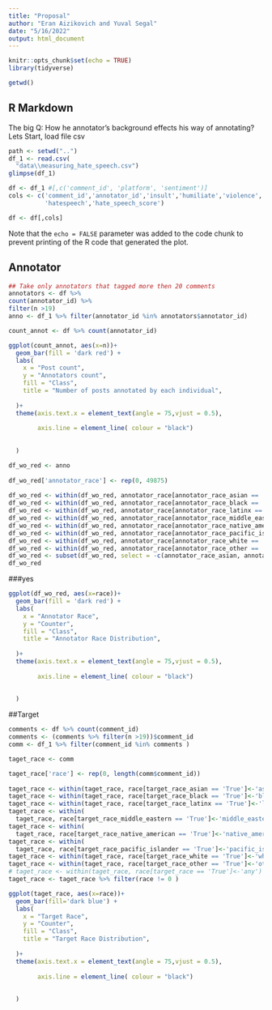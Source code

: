 ```yaml
---
title: "Proposal"
author: "Eran Aizikovich and Yuval Segal"
date: "5/16/2022"
output: html_document
---
```


```r
knitr::opts_chunk$set(echo = TRUE)
library(tidyverse)
```

```r
getwd()
```

## R Markdown
The big Q: How he annotator's background effects his way of annotating? 
Lets Start, load file csv


```r
path <- setwd("..")
df_1 <- read.csv(
  "data\\measuring_hate_speech.csv")
glimpse(df_1)
```

```r
df <- df_1 #[,c('comment_id', 'platform', 'sentiment')]
cols <- c('comment_id','annotator_id','insult','humiliate','violence','violence',
          'hatespeech','hate_speech_score')

df <- df[,cols]

```

Note that the `echo = FALSE` parameter was added to the code chunk to prevent printing of the R code that generated the plot.

## Annotator
```r
## Take only annotators that tagged more then 20 comments
annotators <- df %>% 
count(annotator_id) %>%
filter(n >19)
anno <- df_1 %>% filter(annotator_id %in% annotators$annotator_id)

```


```r
count_annot <- df %>% count(annotator_id)

ggplot(count_annot, aes(x=n))+
  geom_bar(fill = 'dark red') +
  labs(
    x = "Post count",
    y = "Annotators count",
    fill = "Class",
    title = "Number of posts annotated by each individual",
    
  )+
  theme(axis.text.x = element_text(angle = 75,vjust = 0.5),
        
        axis.line = element_line( colour = "black")
        
        
  )
```

```r

df_wo_red <- anno
                
df_wo_red['annotator_race'] <- rep(0, 49875)
                       
df_wo_red <- within(df_wo_red, annotator_race[annotator_race_asian == 'True']<-'asain')
df_wo_red <- within(df_wo_red, annotator_race[annotator_race_black == 'True']<-'black')
df_wo_red <- within(df_wo_red, annotator_race[annotator_race_latinx == 'True']<-'latinx')
df_wo_red <- within(df_wo_red, annotator_race[annotator_race_middle_eastern == 'True']<-'middle_eastern')
df_wo_red <- within(df_wo_red, annotator_race[annotator_race_native_american == 'True']<-'native_american')
df_wo_red <- within(df_wo_red, annotator_race[annotator_race_pacific_islander == 'True']<-'pacific_islander')
df_wo_red <- within(df_wo_red, annotator_race[annotator_race_white == 'True']<-'white')
df_wo_red <- within(df_wo_red, annotator_race[annotator_race_other == 'True']<-'other')
df_wo_red <- subset(df_wo_red, select = -c(annotator_race_asian, annotator_race_black, annotator_race_latinx, annotator_race_middle_eastern, annotator_race_native_american, annotator_race_pacific_islander, annotator_race_white, annotator_race_other))
df_wo_red 


```
###yes
```r
ggplot(df_wo_red, aes(x=race))+
  geom_bar(fill = 'dark red') +
  labs(
    x = "Annotator Race",
    y = "Counter",
    fill = "Class",
    title = "Annotator Race Distribution",
    
  )+
  theme(axis.text.x = element_text(angle = 75,vjust = 0.5),
        
        axis.line = element_line( colour = "black")
        
        
  )

```




##Target
```r
comments <- df %>% count(comment_id)
comments <- (comments %>% filter(n >19))$comment_id
comm <- df_1 %>% filter(comment_id %in% comments )

```

```r

taget_race <- comm

taget_race['race'] <- rep(0, length(comm$comment_id))
                       
taget_race <- within(taget_race, race[target_race_asian == 'True']<-'asain')
taget_race <- within(taget_race, race[target_race_black == 'True']<-'black')
taget_race <- within(taget_race, race[target_race_latinx == 'True']<-'latinx')
taget_race <- within(
  taget_race, race[target_race_middle_eastern == 'True']<-'middle_eastern')
taget_race <- within(
  taget_race, race[target_race_native_american == 'True']<-'native_american')
taget_race <- within(
  taget_race, race[target_race_pacific_islander == 'True']<-'pacific_islander')
taget_race <- within(taget_race, race[target_race_white == 'True']<-'white')
taget_race <- within(taget_race, race[target_race_other == 'True']<-'other')
# taget_race <- within(taget_race, race[target_race == 'True']<-'any')
taget_race <- taget_race %>% filter(race != 0 )

```

```r
ggplot(taget_race, aes(x=race))+
  geom_bar(fill='dark blue') +
  labs(
    x = "Target Race",
    y = "Counter",
    fill = "Class",
    title = "Target Race Distribution",
    
  )+
  theme(axis.text.x = element_text(angle = 75,vjust = 0.5),
        
        axis.line = element_line( colour = "black")
        
        
  )

```







